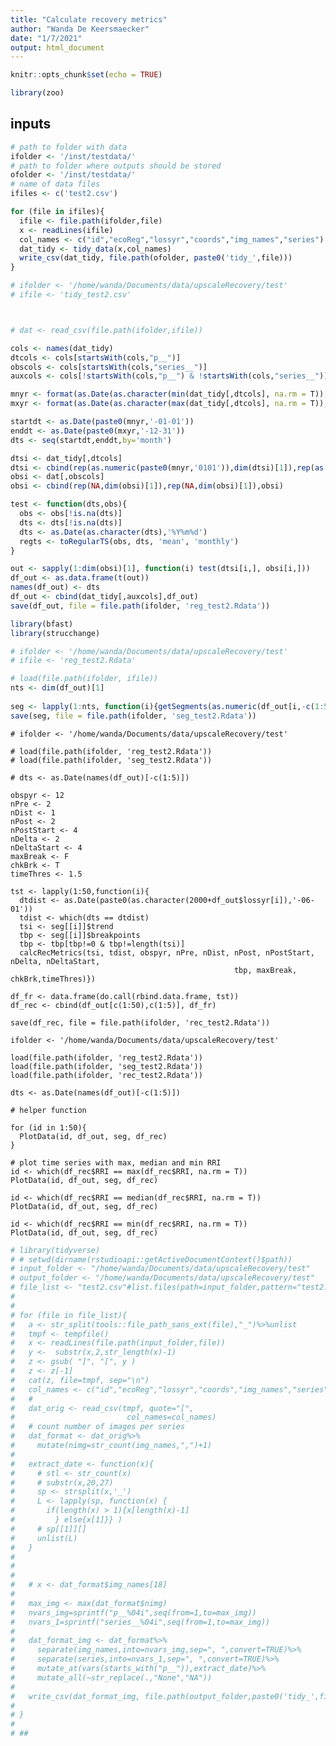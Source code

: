```yaml
---
title: "Calculate recovery metrics"
author: "Wanda De Keersmaecker"
date: "1/7/2021"
output: html_document
---
```


```r
knitr::opts_chunk$set(echo = TRUE)

library(zoo)
```

## inputs
```r
# path to folder with data
ifolder <- '/inst/testdata/'
# path to folder where outputs should be stored
ofolder <- '/inst/testdata/'
# name of data files
ifiles <- c('test2.csv')
```

```r
for (file in ifiles){
  ifile <- file.path(ifolder,file)
  x <- readLines(ifile)
  col_names <- c("id","ecoReg","lossyr","coords","img_names","series")
  dat_tidy <- tidy_data(x,col_names)
  write_csv(dat_tidy, file.path(ofolder, paste0('tidy_',file)))
}
```

```r

# ifolder <- '/home/wanda/Documents/data/upscaleRecovery/test'
# ifile <- 'tidy_test2.csv'



# dat <- read_csv(file.path(ifolder,ifile))

cols <- names(dat_tidy)
dtcols <- cols[startsWith(cols,"p__")]
obscols <- cols[startsWith(cols,"series__")]
auxcols <- cols[!startsWith(cols,"p__") & !startsWith(cols,"series__")]

mnyr <- format(as.Date(as.character(min(dat_tidy[,dtcols], na.rm = T)),'%Y%m%d'),'%Y')
mxyr <- format(as.Date(as.character(max(dat_tidy[,dtcols], na.rm = T)),'%Y%m%d'),'%Y')

startdt <- as.Date(paste0(mnyr,'-01-01'))
enddt <- as.Date(paste0(mxyr,'-12-31'))
dts <- seq(startdt,enddt,by='month')

dtsi <- dat_tidy[,dtcols]
dtsi <- cbind(rep(as.numeric(paste0(mnyr,'0101')),dim(dtsi)[1]),rep(as.numeric(paste0(mxyr,'1231'),dim(dtsi)[1])),dtsi)
obsi <- dat[,obscols]
obsi <- cbind(rep(NA,dim(obsi)[1]),rep(NA,dim(obsi)[1]),obsi)

test <- function(dts,obs){
  obs <- obs[!is.na(dts)]
  dts <- dts[!is.na(dts)]
  dts <- as.Date(as.character(dts),'%Y%m%d')
  regts <- toRegularTS(obs, dts, 'mean', 'monthly')
} 

out <- sapply(1:dim(obsi)[1], function(i) test(dtsi[i,], obsi[i,]))
df_out <- as.data.frame(t(out))
names(df_out) <- dts
df_out <- cbind(dat_tidy[,auxcols],df_out)
save(df_out, file = file.path(ifolder, 'reg_test2.Rdata'))

```

```r
library(bfast)
library(strucchange)

# ifolder <- '/home/wanda/Documents/data/upscaleRecovery/test'
# ifile <- 'reg_test2.Rdata'

# load(file.path(ifolder, ifile))
nts <- dim(df_out)[1]
  
seg <- lapply(1:nts, function(i){getSegments(as.numeric(df_out[i,-c(1:5)]),12,0.15,T)})
save(seg, file = file.path(ifolder, 'seg_test2.Rdata'))

```

```recovery
# ifolder <- '/home/wanda/Documents/data/upscaleRecovery/test'

# load(file.path(ifolder, 'reg_test2.Rdata'))
# load(file.path(ifolder, 'seg_test2.Rdata'))

# dts <- as.Date(names(df_out)[-c(1:5)])

obspyr <- 12
nPre <- 2
nDist <- 1
nPost <- 2
nPostStart <- 4
nDelta <- 2
nDeltaStart <- 4
maxBreak <- F
chkBrk <- T
timeThres <- 1.5

tst <- lapply(1:50,function(i){
  dtdist <- as.Date(paste0(as.character(2000+df_out$lossyr[i]),'-06-01'))
  tdist <- which(dts == dtdist)
  tsi <- seg[[i]]$trend
  tbp <- seg[[i]]$breakpoints
  tbp <- tbp[tbp!=0 & tbp!=length(tsi)]
  calcRecMetrics(tsi, tdist, obspyr, nPre, nDist, nPost, nPostStart, nDelta, nDeltaStart,
                                                  tbp, maxBreak, chkBrk,timeThres)})

df_fr <- data.frame(do.call(rbind.data.frame, tst))
df_rec <- cbind(df_out[c(1:50),c(1:5)], df_fr)

save(df_rec, file = file.path(ifolder, 'rec_test2.Rdata'))
```

```plot
ifolder <- '/home/wanda/Documents/data/upscaleRecovery/test'

load(file.path(ifolder, 'reg_test2.Rdata'))
load(file.path(ifolder, 'seg_test2.Rdata'))
load(file.path(ifolder, 'rec_test2.Rdata'))

dts <- as.Date(names(df_out)[-c(1:5)])

# helper function

for (id in 1:50){
  PlotData(id, df_out, seg, df_rec)
}

# plot time series with max, median and min RRI
id <- which(df_rec$RRI == max(df_rec$RRI, na.rm = T))
PlotData(id, df_out, seg, df_rec)

id <- which(df_rec$RRI == median(df_rec$RRI, na.rm = T))
PlotData(id, df_out, seg, df_rec)

id <- which(df_rec$RRI == min(df_rec$RRI, na.rm = T))
PlotData(id, df_out, seg, df_rec)

```

```r
# library(tidyverse)
# # setwd(dirname(rstudioapi::getActiveDocumentContext()$path))
# input_folder <- "/home/wanda/Documents/data/upscaleRecovery/test"
# output_folder <- "/home/wanda/Documents/data/upscaleRecovery/test"
# file_list <- "test2.csv"#list.files(path=input_folder,pattern="test2.csv")
# 
# 
# for (file in file_list){
#   a <- str_split(tools::file_path_sans_ext(file),"_")%>%unlist
#   tmpf <- tempfile()
#   x <- readLines(file.path(input_folder,file))
#   y <-  substr(x,2,str_length(x)-1)  
#   z <- gsub( "]", "[", y )
#   z <- z[-1]
#   cat(z, file=tmpf, sep="\n")
#   col_names <- c("id","ecoReg","lossyr","coords","img_names","series")
#   # 
#   dat_orig <- read_csv(tmpf, quote="[",
#                         col_names=col_names)
#   # count number of images per series
#   dat_format <- dat_orig%>%
#     mutate(nimg=str_count(img_names,",")+1)
# 
#   extract_date <- function(x){
#     # stl <- str_count(x)
#     # substr(x,20,27)
#     sp <- strsplit(x,'_')
#     L <- lapply(sp, function(x) {
#       if(length(x) > 1){x[length(x)-1]
#         } else{x[1]}} )
#     # sp[[1]][]
#     unlist(L)
#   }
#   
#   
#   
#   # x <- dat_format$img_names[18]
#   
#   max_img <- max(dat_format$nimg)
#   nvars_img=sprintf("p__%04i",seq(from=1,to=max_img))
#   nvars_1=sprintf("series__%04i",seq(from=1,to=max_img))
#   
#   dat_format_img <- dat_format%>%
#     separate(img_names,into=nvars_img,sep=", ",convert=TRUE)%>%
#     separate(series,into=nvars_1,sep=", ",convert=TRUE)%>%
#     mutate_at(vars(starts_with("p__")),extract_date)%>%
#     mutate_all(~str_replace(.,"None","NA"))
#   
#   write_csv(dat_format_img, file.path(output_folder,paste0('tidy_',file)))
#   
# }
# 
# ## 

```

